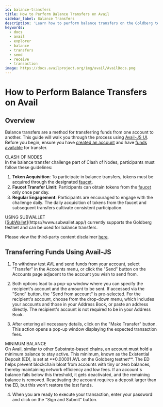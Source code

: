 ```yaml
---
id: balance-transfers
title: How to Perform Balance Transfers on Avail
sidebar_label: Balance Transfers
description: 'Learn how to perform balance transfers on the Goldberg testnet.'
keywords:
  - docs
  - avail
  - explorer
  - balance
  - transfers
  - send
  - receive
  - transaction
image: https://docs.availproject.org/img/avail/AvailDocs.png
---
```


# How to Perform Balance Transfers on Avail

## Overview

Balance transfers are a method for transferring funds from one account to another. This guide will walk you through the process using [<ins>Avail-JS UI</ins>](https://goldberg.avail.tools/). Before you begin, ensure you have [<ins>created an account</ins>](/docs/end-user-guide/accounts) and have [<ins>funds available</ins>](/docs/end-user-guide/faucet) for transfer.

<Callout type="info">
CLASH OF NODES<br/>
In the balance transfer challenge part of Clash of Nodes, participants must follow these guidelines:

1. **Token Acquisition**: To participate in balance transfers, tokens must be acquired through the designated [<ins>faucet</ins>](/docs/end-user-guide/faucet).
2. **Faucet Transfer Limit**: Participants can obtain tokens from the [<ins>faucet</ins>](/docs/end-user-guide/faucet) only once per day.
3. **Regular Engagement**: Participants are encouraged to engage with the challenge daily. The daily acquisition of tokens from the faucet and subsequent transfers cultivate consistent participation.
</Callout>

<Callout>
USING SUBWALLET<br/>
[<ins>SubWallet</ins>](https://www.subwallet.app/) currently supports the Goldberg testnet and can be used for balance transfers.

Please view the third-party content disclaimer [<ins>here</ins>](https://github.com/availproject/availproject.github.io/blob/main/CONTENT_DISCLAIMER.md).
</Callout>

## Transferring Funds Using Avail-JS

1. To withdraw test AVL and send funds from your account, select "Transfer" in the Accounts menu, or click the "Send" button on the Accounts page adjacent to the account you wish to send from.

2. Both options lead to a pop-up window where you can specify the recipient's account and the amount to be sent. If accessed via the "Send" button, the "Send from account" is pre-selected. For the recipient's account, choose from the drop-down menu, which includes your accounts and those in your Address Book, or paste an address directly. The recipient's account is not required to be in your Address Book.

3. After entering all necessary details, click on the "Make Transfer" button. This action opens a pop-up window displaying the expected transaction fees.

<Callout type="info">
MINIMUM BALANCE<br/>
On Avail, similar to other Substrate-based chains, an account must hold a minimum balance to stay active. This minimum, known as the Existential Deposit (ED), is set at **0.00001 AVL on the Goldberg testnet**. The ED helps prevent blockchain bloat from accounts with tiny or zero balances, thereby maintaining network efficiency and low fees. If an account's balance falls below this threshold, it gets deactivated, and the remaining balance is removed. Reactivating the account requires a deposit larger than the ED, but this won't restore the lost funds.
</Callout>

4. When you are ready to execute your transaction, enter your password and click on the "Sign and Submit" button.
